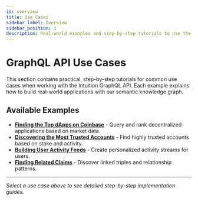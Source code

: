 ```yaml
---
id: overview
title: Use Cases
sidebar_label: Overview
sidebar_position: 1
description: Real-world examples and step-by-step tutorials to use the Intuition GraphQL API
---
```


# GraphQL API Use Cases

This section contains practical, step-by-step tutorials for common use cases when working with the Intuition GraphQL API. Each example explains how to build real-world applications with our semantic knowledge graph.

## Available Examples

- **[Finding the Top dApps on Coinbase](./finding-top-dapps-on-coinbase)** - Query and rank decentralized applications based on market data.
- **[Discovering the Most Trusted Accounts](./discovering-most-trusted-accounts)** - Find highly trusted accounts based on stake and activity.
- **[Building User Activity Feeds](./building-user-activity-feeds)** - Create personalized activity streams for users.
- **[Finding Related Claims](./finding-related-claims)** - Discover linked triples and relationship patterns.

---

*Select a use case above to see detailed step-by-step implementation guides.*
